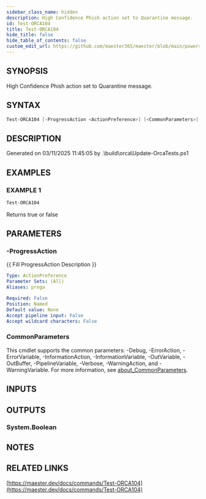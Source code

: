 ```yaml
---
sidebar_class_name: hidden
description: High Confidence Phish action set to Quarantine message.
id: Test-ORCA104
title: Test-ORCA104
hide_title: false
hide_table_of_contents: false
custom_edit_url: https://github.com/maester365/maester/blob/main/powershell/public/Test-ORCA104.ps1
---
```


## SYNOPSIS

High Confidence Phish action set to Quarantine message.

## SYNTAX

```powershell
Test-ORCA104 [-ProgressAction <ActionPreference>] [<CommonParameters>]
```

## DESCRIPTION

Generated on 03/11/2025 11:45:05 by .\build\orca\Update-OrcaTests.ps1

## EXAMPLES

### EXAMPLE 1

```powershell
Test-ORCA104
```

Returns true or false

## PARAMETERS

### -ProgressAction

\{\{ Fill ProgressAction Description \}\}

```yaml
Type: ActionPreference
Parameter Sets: (All)
Aliases: proga

Required: False
Position: Named
Default value: None
Accept pipeline input: False
Accept wildcard characters: False
```

### CommonParameters

This cmdlet supports the common parameters: -Debug, -ErrorAction, -ErrorVariable, -InformationAction, -InformationVariable, -OutVariable, -OutBuffer, -PipelineVariable, -Verbose, -WarningAction, and -WarningVariable. For more information, see [about_CommonParameters](http://go.microsoft.com/fwlink/?LinkID=113216).

## INPUTS

## OUTPUTS

### System.Boolean

## NOTES

## RELATED LINKS

[https://maester.dev/docs/commands/Test-ORCA104](https://maester.dev/docs/commands/Test-ORCA104)
